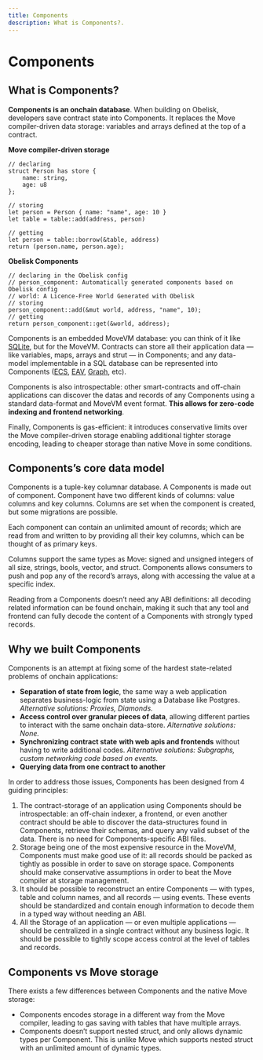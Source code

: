 ```yaml
---
title: Components
description: What is Components?.
---
```


# Components

## What is Components?

**Components is an onchain database**. When building on Obelisk, developers save contract state into Components. It replaces the Move compiler-driven data storage: variables and arrays defined at the top of a contract.

**Move compiler-driven storage**

```move
// declaring
struct Person has store {
    name: string,
    age: u8
};

// storing
let person = Person { name: "name", age: 10 }
let table = table::add(address, person)

// getting
let person = table::borrow(&table, address)
return (person.name, person.age);
```

**Obelisk Components**

```move
// declaring in the Obelisk config
// person_component: Automatically generated components based on Obelisk config
// world: A Licence-Free World Generated with Obelisk
// storing
person_component::add(&mut world, address, "name", 10);
// getting
return person_component::get(&world, address);
```

Components is an embedded MoveVM database: you can think of it like [SQLite](https://www.sqlite.org/index.html), but for the MoveVM. Contracts can store all their application data — like variables, maps, arrays and strut — in Components; and any data-model implementable in a SQL database can be represented into Components ([ECS](https://en.wikipedia.org/wiki/Entity_component_system), [EAV](https://en.wikipedia.org/wiki/Entity–attribute–value_model), [Graph](<https://en.wikipedia.org/wiki/Graph_(abstract_data_type)>), etc).

Components is also introspectable: other smart-contracts and off-chain applications can discover the datas and records of any Components using a standard data-format and MoveVM event format. **This allows for zero-code indexing and frontend networking**.

Finally, Components is gas-efficient: it introduces conservative limits over the Move compiler-driven storage enabling additional tighter storage encoding, leading to cheaper storage than native Move in some conditions.

## Components’s core data model

Components is a tuple-key columnar database. A Components is made out of component. Component have two different kinds of columns: value columns and key columns. Columns are set when the component is created, but some migrations are possible.

Each component can contain an unlimited amount of records; which are read from and written to by providing all their key columns, which can be thought of as primary keys.

Columns support the same types as Move: signed and unsigned integers of all size, strings, bools, vector, and struct. Components allows consumers to push and pop any of the record’s arrays, along with accessing the value at a specific index.

Reading from a Components doesn’t need any ABI definitions: all decoding related information can be found onchain, making it such that any tool and frontend can fully decode the content of a Components with strongly typed records.

## Why we built Components

Components is an attempt at fixing some of the hardest state-related problems of onchain applications:

- **Separation of state from logic**, the same way a web application separates business-logic from state using a Database like Postgres. _Alternative solutions: Proxies, Diamonds._
- **Access control over granular pieces of data**, allowing different parties to interact with the same onchain data-store. _Alternative solutions: None._
- **Synchronizing contract state** **with web apis and frontends** without having to write additional codes. _Alternative solutions: Subgraphs, custom networking code based on events._
- **Querying data from one contract to another**

In order to address those issues, Components has been designed from 4 guiding principles:

1. The contract-storage of an application using Components should be introspectable: an off-chain indexer, a frontend, or even another contract should be able to discover the data-structures found in Components, retrieve their schemas, and query any valid subset of the data. There is no need for Components-specific ABI files.
2. Storage being one of the most expensive resource in the MoveVM, Components must make good use of it: all records should be packed as tightly as possible in order to save on storage space. Components should make conservative assumptions in order to beat the Move compiler at storage management.
3. It should be possible to reconstruct an entire Components — with types, table and column names, and all records — using events. These events should be standardized and contain enough information to decode them in a typed way without needing an ABI.
4. All the Storage of an application — or even multiple applications — should be centralized in a single contract without any business logic. It should be possible to tightly scope access control at the level of tables and records.

## Components vs Move storage

There exists a few differences between Components and the native Move storage:

- Components encodes storage in a different way from the Move compiler, leading to gas saving with tables that have multiple arrays.
- Components doesn’t support nested struct, and only allows dynamic types per Component. This is unlike Move which supports nested struct with an unlimited amount of dynamic types.